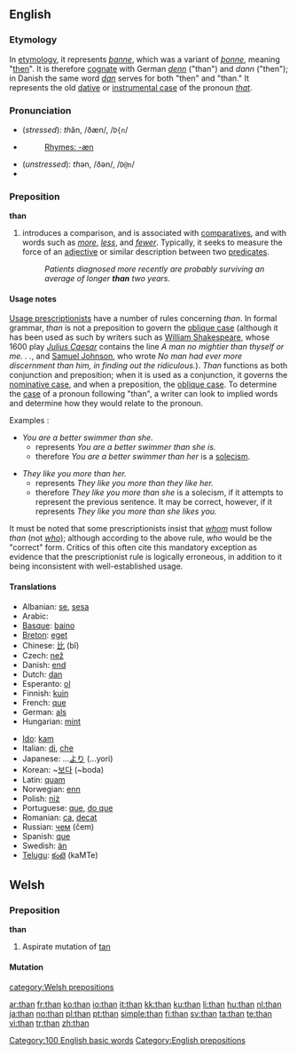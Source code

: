 {{see|thân}}
==English==

{{rank|has|could|our|64|than|some|other|very}}

===Etymology===
In [[etymology]], it represents {{OE.}} ''[[þanne]]'', which was a variant of ''[[þonne]]'', meaning "[[then]]". It is therefore [[cognate]] with German ''[[denn]]'' ("than") and ''dann'' ("then"); in Danish the same word ''[[dan]]'' serves for both "then" and "than." It represents the old [[dative case|dative]] or [[instrumental case]] of the pronoun ''[[that]]''.

===Pronunciation===
* (''stressed''): ''th''ăn, /ðæn/, /<tt>D{n</tt>/
* {{audio|en-us-than-stressed.ogg|Audio (US), stressed}}
*: [[Rhymes:English:-æn|Rhymes: -æn]]
* (''unstressed''): ''th''ən, /ðən/, /<tt>D@n</tt>/
* {{audio|en-us-than-unstressed.ogg|Audio (US), unstressed}}

===Preposition===
{{wikipedia}}
'''than'''

# introduces a comparison, and is associated with [[comparative]]s, and with words such as ''[[more]]'', ''[[less]]'', and ''[[fewer]]''. Typically, it seeks to measure the force of an [[adjective]] or similar description between two [[predicate]]s.
#: ''Patients diagnosed more recently are probably surviving an average of longer '''than''' two years.''

====Usage notes====
[[w:Prescription (linguistics)|Usage prescriptionists]] have a number of rules concerning ''than''. In formal grammar, ''than'' is not a preposition to govern the [[oblique case]] (although it has been used as such by writers such as [[w:William Shakespeare|William Shakespeare]], whose 1600 play ''[[w:Julius Caesar (play)|Julius Caesar]]'' contains the line ''A man no mightier than thyself or me. . .'', and [[w:Samuel Johnson|Samuel Johnson]], who wrote ''No man had ever more discernment than him, in finding out the ridiculous.'').  ''Than'' functions as both conjunction and preposition; when it is used as a conjunction, it governs the [[nominative case]], and when a preposition, the [[oblique case]].  To determine the [[case]] of a pronoun following "than", a writer can look to implied words and determine how they would relate to the pronoun.

Examples :

* ''You are a better swimmer than she.''
** represents ''You are a better swimmer than she is.''
** therefore ''You are a better swimmer than her'' is a [[solecism]].

* ''They like you more than her.''
** represents ''They like you more than they like her.''
** therefore ''They like you more than she'' is a solecism, if it attempts to represent the previous sentence.  It may be correct, however, if it represents ''They like you more than she likes you.''

It must be noted that some prescriptionists insist that ''[[whom]]'' must follow ''than'' (not ''[[who]]''); although according to the above rule, ''who'' would be the "correct" form. Critics of this often cite this mandatory exception as evidence that the prescriptionist rule is logically erroneous, in addition to it being inconsistent with well-established usage.

====Translations====
{{top}}
* Albanian: [[se#Albanian|se]], [[sesa#Albanian|sesa]]
* Arabic: {{ARchar|[[من]]}} {{unicode|(min)}}
* [[Basque]]: [[baino]]
* [[Breton]]: [[eget]]
* Chinese: [[比]] (bǐ)
* Czech: [[než]]
* Danish: [[end]]
* Dutch: [[dan]]
* Esperanto: [[ol]]
* Finnish: [[kuin]]
* French: [[que]]
* German: [[als]]
* Hungarian: [[mint#Hungarian|mint]]
{{mid}}
* [[Ido]]: [[kam]]
* Italian: [[di]], [[che]]
* Japanese: ...[[より]] (...yori)
* Korean: ~[[보다]] (~boda)
* Latin: [[quam]]
* Norwegian: [[enn]]
* Polish: [[niż]]
* Portuguese: [[que]], [[do que]]
* Romanian: [[ca]],  [[decat]]
* Russian: [[чем]] (čem)
* Spanish: [[que]]
* Swedish: [[än]]
* [[Telugu]]: [[కంటె]] (kaMTe)
{{bottom}}

[[Category:100 English basic words]]
[[Category:English prepositions]]

==Welsh==

===Preposition===
'''than'''

# Aspirate mutation of [[tan#Welsh|tan]]

====Mutation====
{{cy-mut-t|an}}

[[category:Welsh prepositions]]

[[ar:than]]
[[fr:than]]
[[ko:than]]
[[io:than]]
[[it:than]]
[[kk:than]]
[[ku:than]]
[[li:than]]
[[hu:than]]
[[nl:than]]
[[ja:than]]
[[no:than]]
[[pl:than]]
[[pt:than]]
[[simple:than]]
[[fi:than]]
[[sv:than]]
[[ta:than]]
[[te:than]]
[[vi:than]]
[[tr:than]]
[[zh:than]]